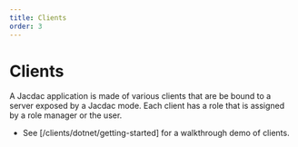 ```yaml
---
title: Clients
order: 3
---
```


# Clients

A Jacdac application is made of various clients that are be bound to a server 
exposed by a Jacdac mode. 
Each client has a role that is assigned by a role manager or the user.

- See [/clients/dotnet/getting-started] for a walkthrough demo of clients.